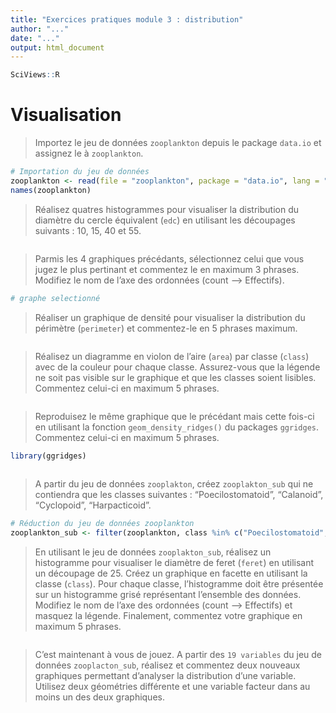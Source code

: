 ```yaml
---
title: "Exercices pratiques module 3 : distribution"
author: "..."
date: "..."
output: html_document
---
```


```r
SciViews::R
```

# Visualisation 

> Importez le jeu de données `zooplankton` depuis le package `data.io` et assignez le à `zooplankton`. 

<!-- RC : Cette étape est réalisée pour vous ci-dessous -->

```r
# Importation du jeu de données
zooplankton <- read(file = "zooplankton", package = "data.io", lang = "fr")
names(zooplankton)
```

> Réalisez quatres histogrammes pour visualiser la distribution du diamètre du cercle équivalent (`edc`) en utilisant les découpages suivants : 10, 15, 40 et 55. 

```r

```

> Parmis les 4 graphiques précédants, sélectionnez celui que vous jugez le plus pertinant et commentez le en maximum 3 phrases. Modifiez le nom de l'axe des ordonnées (count --> Effectifs).


```r
# graphe selectionné

```

> Réaliser un graphique de densité pour visualiser la distribution du périmètre (`perimeter`) et commentez-le en 5 phrases maximum.  

```r

```

> Réalisez un diagramme en violon de l'aire (`area`) par classe (`class`) avec de la couleur pour chaque classe. Assurez-vous que la légende ne soit pas visible sur le graphique et que les classes soient lisibles. Commentez celui-ci en maximum 5 phrases. 

```r

```

> Reproduisez le même graphique que le précédant mais cette fois-ci en utilisant la fonction `geom_density_ridges()` du packages `ggridges`. Commentez celui-ci en maximum 5 phrases. 

```r
library(ggridges)
 
```

> A partir du jeu de données `zooplakton`, créez `zooplakton_sub` qui ne contiendra que les classes suivantes : "Poecilostomatoid", "Calanoid", "Cyclopoid", "Harpacticoid". 

<!-- RC : Cette étape est réalisée pour vous ci-dessous -->

```r
# Réduction du jeu de données zooplankton
zooplankton_sub <- filter(zooplankton, class %in% c("Poecilostomatoid", "Calanoid", "Cyclopoid", "Harpacticoid"))
```

> En utilisant le jeu de données `zooplakton_sub`, réalisez un histogramme pour visualiser le diamètre de feret (`feret`) en utilisant un découpage de 25. Créez un graphique en facette en utilisant la classe (`class`). Pour chaque classe, l'histogramme doit être présentée sur un histogramme grisé représentant l'ensemble des données. Modifiez le nom de l'axe des ordonnées (count --> Effectifs) et masquez la légende. Finalement, commentez votre graphique en maximum 5 phrases. 

```r

```

> C'est maintenant à vous de jouez. A partir des `19 variables` du jeu de données `zooplacton_sub`, réalisez et commentez deux nouveaux graphiques permettant d'analyser la distribution d'une variable. Utilisez deux géométries différente et une variable facteur dans au moins un des deux graphiques. 

```r

```

```r

```

